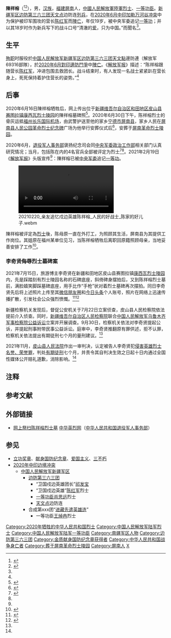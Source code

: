 {{Distinguish|陳祥榕 (1910年)}}
{{Infobox military person
|前缀尊称 = [[立功奖章|一等功臣]]
|name = 陳祥榕
|后缀尊称 = [[烈士_(中华人民共和国)|烈士]]
|image = 陈祥榕烈士.jpg
|caption = 18岁新兵陈祥榕写下战斗口号：“'''清澈的[[爱国主义|爱]]，只为中国。'''”
|english_names = Chen Xiangrong
|sex = 男
|ethnicity = [[汉族|汉族]]
|date of birth = 2001年12月9日
|place of birth = {{CHN}}[[福建省|福建省]][[寧德市|寧德市]][[屏南縣|屏南縣]][[甘棠乡_(屏南县)|甘棠乡]]下山口村<ref>{{cite web |title=姐姐回忆陈祥榕：比起同龄人，他更懂事更坚强 |url = https://www.fjdaily.com/app/content/2021-02/19/content_945323.html |access-date=2021-02-19 }}</ref>
|date of death = {{death date and age|2020|06|16|2001|12}}
|place of death = {{CHN}}[[新疆维吾尔自治区|新疆维吾尔自治区]][[和田地区|和田地区]][[和田县|和田县]][[加勒万河谷|加勒万河谷]]{{NoteTag|[[加勒万河谷|加勒万河谷]]位于中印争议的[[阿克赛钦地区|阿克赛钦地区]]，目前为中国实际控制。}}
|cause of death = [[2020年中印邊境衝突|2020年中印邊境衝突]]之6月[[加勒萬河谷|加勒萬河谷]]械鬥中[[阵亡|阵亡]]
|placeofburial = {{CHN}}[[福建省|福建省]][[屏南縣|屏南縣]][[屏南革命烈士陵园|屏南革命烈士陵园]]<ref>{{cite web |title = 战斗视频公开！福建屏南战士陈祥榕魂归故里，他姐姐说…… |url = http://news.fznews.com.cn/fzsync/2021-02-19/2211022084884.shtml |access-date = 2021-02-19 }}</ref><br />{{CHN}}[[新疆维吾尔自治区|新疆维吾尔自治区]][[皮山县|皮山县]][[康西瓦烈士陵园|康西瓦烈士陵园]]
|resting_place_coordinates = {{坐标|26.91009321|N|118.98410231|E}}<br />{{坐标|36.21766816|N|78.75615469|E}}
|nationality = {{PRC}}
|languages = [[漢語|漢語]]（[[普通話|普通話]]、[[闽东话|闽东话]][[侯官片|侯官片]]）
|height =
|weight =
|party = 
|rank = [[File:PLAGF-0701-PVT.png|15px]] [[中国人民解放军陆军军衔#2009年式士官军衔|列兵]]
|unit = [[中国人民解放军步兵|步兵]]
|spouse = 
|relatives = 
|educate = 
|past =
* [[中国人民解放军陆军|中国人民解放军陆军]][[新疆军区|新疆军区]][[边防第三六三团|边防第三六三团]][[天文點|天文點]]邊防連戰士（2019年 - 2020年6月）
|work = 
|awards = [[立功奖章|个人一等功]]（[[中央军委|中央军委]]追记）<br />[[File:Medal_of_Devotion_for_National_Defense_Ribbon_Gold.svg|50px]] [[献身国防纪念章|金质献身国防纪念章]]
|battles = [[2020年中印边境冲突|2020年中印边境冲突]]
*6月[[加勒万河谷|加勒万河谷]]械斗{{KIA}}
|rankrecord =
|allegiance = {{PRC}}
|serviceyears = 2019－2020
|branch = {{PLA-Army}}
}}

'''陳祥榕'''（{{bd|2001年|12月9日|2020年|6月16日|catIdx=C}}{{KIA}}<ref>{{Cite web|title=缅怀战斗英雄——陈祥榕烈士20岁生日|url=http://www.pingnan.gov.cn/zwgk/gzdt/bmdt_1/202112/t20211213_1565753.htm|access-date=2021-12-21|author=退役军人局|date=2021-12-13|work=屏南县人民政府}}</ref><ref>{{Cite news|url=https://wap.peopleapp.com/article/6391698/6278264|title=“清澈的爱，只为中国！”今天是陈祥榕20岁生日|author=黄鹏飞|work=人民日报|date=2021-12-09|accessdate=2021-12-21}}</ref>），男，[[汉族|汉族]]，[[福建|福建]][[屏南|屏南]]人，[[中國人民解放軍陸軍|中國人民解放軍陸軍]][[烈士_(中华人民共和国)|烈士]]、[[立功奖章|一等功臣]]。[[新疆军区|新疆军区]][[边防第三六三团|边防第三六三团]][[天文点|天文点]]边防连[[列兵|列兵]]，在[[2020年中印边境冲突|2020年6月中印加勒万河谷冲突]]中为保护被印军围攻的营长[[陈红军|陈红军]]而[[陣亡|陣亡]]，年仅19岁，被中央军委追记[[立功奖章|一等功]]；并以其18岁时作为新兵写下的战斗口号“清澈的[[爱国主义|爱]]，只为中国。”而聞名<ref name="英雄屹立喀喇昆仑" />。

== 生平 ==
[[殉职|殉职]]时服役於[[中国人民解放军新疆军区|中国人民解放军新疆军区]][[边防第三六三团|边防第三六三团]][[天文點|天文點]]邊防連（解放军69316部隊），於[[2020年中印邊境衝突|2020年6月對印邊防鬥爭]]中[[陣亡|陣亡]]。《[[解放军报|解放军报]]》描述：“陈祥榕跟随营长[[陈红军|陈红军]]，冲进包围去救团长。战斗结束时，有人发现一名战士紧紧趴在营长身上，死死保持着护住营长的姿势。”<ref name="英雄屹立喀喇昆仑" />

== 后事 ==
2020年6月16日陳祥榕牺牲后，网上传出位于[[新疆维吾尔自治区|新疆维吾尔自治区]][[和田地区|和田地区]][[皮山县|皮山县]][[赛图拉镇|赛图拉镇]][[康西瓦烈士陵园|康西瓦烈士陵园]]的陳祥榕墓碑照<ref>{{cite news |title = 网上传出疑似在中印冲突牺牲的中国士兵墓碑照 |url = https://www.zaobao.com.sg/realtime/china/story20200828-1080446 |access-date=2020-09-28 |date = 2020-08-28 |newspaper = [[联合早报|联合早报]] |language = zh-Hans |archive-date = 2021-02-19 |archive-url = https://web.archive.org/web/20210219063042/https://www.zaobao.com.sg/realtime/china/story20200828-1080446 |dead-url=no }}</ref>。2020年6月30日下午，陈祥榕烈士的骨灰运抵[[福州长乐国际机场|福州长乐国际机场]]，由武警护送至他的家乡[[宁德市|宁德市]][[屏南县|屏南县]]，家乡人民在[[屏南县人民公园|屏南县人民公园]][[革命烈士纪念碑|革命烈士纪念碑]]广场为他举行安葬仪式后<ref>{{cite web|title=一等功臣陈祥榕烈士安葬仪式|url=https://weibo.com/2815224714/K2HbIEhrT?from=page_1005055275345453_profile&wvr=6&mod=weibotime&type=comment#_loginLayer_1613753773431|access-date=2021-02-19|author=福建海博TV|date=2021-02-19|work=新浪微博}}</ref>，安葬于[[屏南革命烈士陵园|屏南革命烈士陵园]]。

2020年6月，[[中华人民共和国退役军人事务部|退役军人事务部]]褒扬纪念司会同[[中央军委政治工作部|中央军委政治工作部]]相关部门认真研究情况；当月，包括陈在内的4名官兵全部被评定为烈士<ref>{{cite web|title=首次公布！四位戍边烈士遗属优待抚恤细节|url=https://china.huanqiu.com/article/420oviC2q6M|access-date=2021-02-21|date=2021-02-20|website=环球网}}</ref><ref name="英雄屹立喀喇昆仑" />。2021年2月19日《[[解放军报|解放军报]]》头版宣传<ref name="英雄屹立喀喇昆仑" />：陳祥榕已被[[中央军委|中央军委]]追记[[立功奖章|一等功]]。

[[File:20210220_亲友追忆戍边英雄陈祥榕_人民的好战士_陈家的好儿子.webm|right]]

陳祥榕被评定為[[烈士_(中华人民共和国)|烈士]]後，陈母原一直在外打工，为照顾其生活，屏南县为其提供工作岗位。其姐原在福州某单位见习，当陈祥榕牺牲后离职回原籍照顾母亲，当地妥善安排了工作<ref>{{cite news|title=四位戍边烈士遗属优待抚恤细节首次公布，侮辱戍边英雄，又一人被刑拘！|url=http://www.nbd.com.cn/articles/2021-02-21/1632201.html|access-date=2021-02-21|archive-date=2021-02-21|archive-url=https://web.archive.org/web/20210221080732/http://www.nbd.com.cn/articles/2021-02-21/1632201.html|dead-url=no|author=李净翰|date=2021-02-21}}</ref>。

=== 李奇贤侮辱烈士墓碑案 ===
2021年7月15日，旅游博主李奇贤在新疆和田地区皮山县赛图拉镇[[康西瓦烈士陵园|康西瓦烈士陵园]]内，先是踩踏刻有烈士陵园名称的石碑底座，斜倚碑身摆拍后，又到陈祥榕烈士墓前，满脸嬉笑脚踩墓碑底座，用手比作“手枪”状对着烈士墓碑再次摆拍。同日李奇贤先后将上述照片上传至其[[微信朋友圈|微信朋友圈]]和[[今日头条|今日头条]]个人账号，照片在网络上迅速传播扩散，引发社会公众强烈愤慨。<ref name=":0">{{cite news |url = https://china.huanqiu.com/article/45amwgvZb4S |title = 旅游博主亵渎烈士墓一审宣判：获刑七个月 |publisher = 人民日报客户端 |date = 2021-11-15 |via = 环球网 |access-date = 2021-12-22 }}</ref><ref>{{cite news |url = https://www.hk01.com/%E5%8D%B3%E6%99%82%E4%B8%AD%E5%9C%8B/700844/%E4%B8%AD%E5%8D%B0%E8%A1%9D%E7%AA%81-%E5%85%A7%E5%9C%B0%E7%B6%B2%E7%B4%85-%E8%85%B3%E8%B8%A9%E7%83%88%E5%A3%AB%E5%A2%93%E7%A2%91-%E6%8B%8D%E7%85%A7%E5%BE%8C%E4%B8%8A%E5%82%B3%E7%B6%B2%E7%B5%A1-%E5%88%A4%E7%9B%A3%E4%B8%83%E5%80%8B%E6%9C%88 |title = 中印衝突｜內地網紅「腳踩烈士墓碑」拍照後上傳網絡　判監七個月 |author=林瑾 |website = [[香港01|香港01]] |date=2021-11-15 |access-date = 2021-12-22 }}</ref>

新疆检察机关发现后，督促公安机关于7月22日立案侦查，皮山县人民检察院依法提前介入侦查。同时，[[新疆维吾尔自治区人民检察院|新疆维吾尔自治区人民检察院]]联合[[中国人民解放军乌鲁木齐军事检察院|中国人民解放军乌鲁木齐军事检察院]][[公益诉讼|公益诉讼]]立案并开展调查。9月30日，检察机关依法对李奇贤提起公诉，并提起刑事附带民事公益诉讼。庭审中，李奇贤推翻原有罪供述，拒不认罪，检察机关依法提出有期徒刑七个月的量刑建议。<ref name=":0" />

2021年11月，[[皮山县人民法院|皮山县人民法院]]作出一审判决，认定被告人李奇贤犯[[侵害英雄烈士名誉、荣誉罪|侵害英雄烈士名誉、荣誉罪]]，判处[[有期徒刑|有期徒刑]]七个月，并责令其自判决生效之日起十日内通过全国性媒体公开赔礼道歉，消除影响。<ref name=":0" />

== 注释 ==
{{NoteFoot}}

== 参考文献 ==
{{Reflist
|refs =
<ref name="英雄屹立喀喇昆仑">{{cite news |author = 王天益 |title = 英雄屹立喀喇昆仑──走近新时代卫国戍边的英雄官兵 |newspaper = [[解放军报|解放军报]] |date = 2021年2月19日 |page = 头版 |via = [[中国军网|中国军网]] |url = http://www.81.cn/yw/2021-02/19/content_9987403.htm |access-date = 2021-02-20 |archive-date = 2021-02-19 |archive-url = https://web.archive.org/web/20210219135312/http://www.81.cn/yw/2021-02/19/content_9987403.htm |dead-url = no }}</ref>
}}

== 外部链接 ==
{{Wikiquote}}
* [http://yinglie.chinamartyrs.gov.cn/mjisao/#/?id=a4d9802240d14204ba445bdb0469b7ed 网上祭扫陈祥榕烈士墓] [[中华英烈网|中华英烈网]]（[[中华人民共和国退役军人事务部|中华人民共和国退役军人事务部]]）

== 参见 ==
{{Portal|中华人民共和国|甘肃|新疆|国际关系|人物}}
* [[立功奖章|立功奖章]]、[[献身国防纪念章|献身国防纪念章]]、[[爱国主义|爱国主义]]、[[三不朽|三不朽]]
* [[2020年中印边境冲突|2020年中印边境冲突]]
** [[中国人民解放军新疆军区|中国人民解放军新疆军区]]
*** [[边防第三六三团|边防第三六三团]]
**** “卫国戍边英雄团长”[[祁发宝|祁发宝]]
**** “卫国戍边英雄”[[陈红军|陈红军]]烈士
****  [[立功奖章|一等功臣]][[肖思远|肖思远]]烈士
**** [[天文点|天文点]]边防连
*** 合成第xxx团“[[进藏先遣英雄连|进藏先遣英雄连]]”
****  一等功臣[[王焯冉|王焯冉]]烈士

{{DEFAULTSORT:Chen}}
[[Category:2020年牺牲的中华人民共和国烈士|Category:2020年牺牲的中华人民共和国烈士]]
[[Category:中国人民解放军陆军烈士|Category:中国人民解放军陆军烈士]]
[[Category:中国人民解放军陆军一等功臣|Category:中国人民解放军陆军一等功臣]]
[[Category:南疆军区人物|Category:南疆军区人物]]
[[Category:边防第三六三团|Category:边防第三六三团]]
[[Category:金质献身国防纪念章获得者|Category:金质献身国防纪念章获得者]]
[[Category:中华人民共和国战争身亡者|Category:中华人民共和国战争身亡者]]
[[Category:葬于屏南革命烈士陵园|Category:葬于屏南革命烈士陵园]]
[[Category:屏南人|Category:屏南人]]
[[Category:陈姓|X]]
